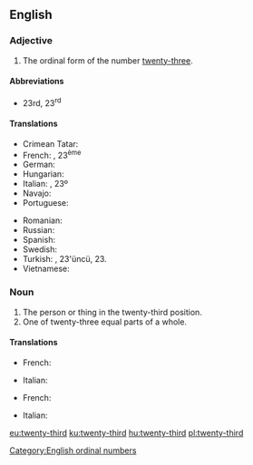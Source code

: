 ==English==

===Adjective===
{{en-adj|-}}

# The ordinal form of the number [[twenty-three]].

====Abbreviations====
* 23rd, 23<sup>rd</sup>

====Translations====
{{trans-top|the ordinal form of the number twenty-three}}
* Crimean Tatar: {{t|crh|yigirmi üçünci}}
* French: {{t+|fr|vingt-troisième}}, 23<sup>ème</sup>
* German: {{t|de|dreiundzwanzigste}}
* Hungarian: {{t+|hu|huszonharmadik}}
* Italian: {{t|it|ventitreesimo}}, 23º
* Navajo: {{t|nv|naadįįtááʼ góneʼ}}
* Portuguese: {{t|pt|vigésimo terceiro|m}}
{{trans-mid}}
* Romanian: {{t|ro|douăzeci și treilea}}
* Russian: {{t|ru|два́дцать тре́тий|sc=Cyrl}}
* Spanish: {{t|es|vigésimo tercero}}
* Swedish: {{t|sv|tjugotredje}}
* Turkish: {{t|tr|yirmi üçüncü}}, 23'üncü, 23.
* Vietnamese: {{t|vi|thứ hai mươi ba}}
{{trans-bottom}}

===Noun===
{{en-noun}}

# The person or thing in the twenty-third position.
# One of twenty-three equal parts of a whole.

====Translations====
{{trans-top|person or thing in the twenty-third position}}
* French: {{t+|fr|vingt-troisième|m|f}}
{{trans-mid}}
* Italian: {{t|it|ventitreesimo|m}}
{{trans-bottom}}

{{trans-top|one of twenty-three equal parts of a whole}}
* French: {{t+|fr|vingt-troisième|m}}
{{trans-mid}}
* Italian: {{t|it|ventitreesimo|m}}
{{trans-bottom}}

[[Category:English ordinal numbers]]

[[eu:twenty-third]]
[[ku:twenty-third]]
[[hu:twenty-third]]
[[pl:twenty-third]]